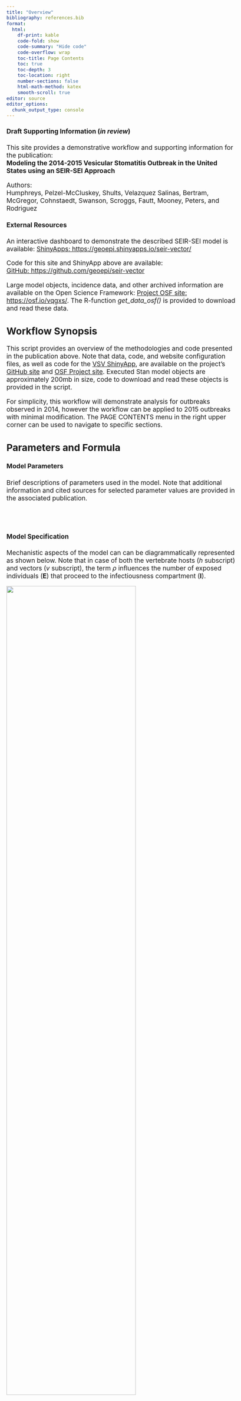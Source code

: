 ```yaml
---
title: "Overview"
bibliography: references.bib
format:
  html: 
    df-print: kable
    code-fold: show
    code-summary: "Hide code"
    code-overflow: wrap
    toc-title: Page Contents
    toc: true
    toc-depth: 3
    toc-location: right
    number-sections: false
    html-math-method: katex
    smooth-scroll: true
editor: source
editor_options: 
  chunk_output_type: console
---
```

```{=html}
<style type="text/css">

body, td {
   font-size: 13pt;
}
code.r{
  font-size: 9pt;
}
pre {
  font-size: 11pt
}
</style>
```

::: {.callout-important icon=false}
#### Draft Supporting Information (*in review*) 
This site provides a demonstrative workflow and supporting information for the publication:  
**Modeling the 2014-2015 Vesicular Stomatitis Outbreak in the United States using an SEIR-SEI Approach**  
  
Authors:  
Humphreys, Pelzel-McCluskey, Shults, Velazquez Salinas, Bertram, McGregor, Cohnstaedt, Swanson, Scroggs, Fautt, Mooney, Peters, and Rodriguez 
:::
    
::: {.callout-tip icon=false} 
#### External Resources
An interactive dashboard to demonstrate the described SEIR-SEI model is available:
[ShinyApps: https://geoepi.shinyapps.io/seir-vector/](https://geoepi.shinyapps.io/seir-vector/)  
  
Code for this site and ShinyApp above are available:    
[GitHub: https://github.com/geoepi/seir-vector](https://github.com/geoepi/seir-vector)    
  
Large model objects, incidence data, and other archived information are available on the Open Science Framework: [Project OSF site: https://osf.io/vqgxs/](https://osf.io/vqgxs/). The R-function *get_data_osf()* is provided to download and read these data.  
:::

  
## Workflow Synopsis   
This script provides an overview of the methodologies and code presented in the publication above. Note that data, code, and website configuration files, as well as code for the [VSV ShinyApp](https://geoepi.shinyapps.io/seir-vector/), are available on the project's [GitHub site](https://github.com/geoepi/seir-vector) and [OSF Project site](https://osf.io/vqgxs/).  Executed Stan model objects are approximately 200mb in size, code to download and read these objects is provided in the script.  
  
For simplicity, this workflow will demonstrate analysis for outbreaks observed in 2014, however the workflow can be applied to 2015 outbreaks with minimal modification.  The PAGE CONTENTS menu in the right upper corner can be used to navigate to specific sections.  
  

## Parameters and Formula 

#### Model Parameters  
Brief descriptions of parameters used in the model. Note that additional information and cited sources for selected parameter values are provided in the associated publication.  
\
\begin{array}{|c|l|}
  \hline
  \text{Parameter} & \text{Description} \\ 
  \hline
  N_h & \text{Total number of vertebrate hosts} \\
  N_v & \text{Total number of insect vectors} \\
  \upsilon_h & \text{Contact rate, bites sustained by host} \\
  \upsilon_v & \text{Contact rate, vector biting rate} \\
  \beta_h & \text{Vector to host transmission probability} \\
  \beta_v & \text{Host to vector transmission probability}  \\
  \sigma_h & \text{Intrinsic Incubation Period (IIP)} \\
  \sigma_v & \text{Extrinsic Incubation Period (EIP)} \\
  \gamma_h & \text{Host removal rate (recovery or quarantine)} \\
  \rho_h & \text{Host heterogeneous competency} \\
  \rho_v & \text{Vector heterogeneous competency} \\
  \mu_v & \text{Vector background mortality rate} \\
  \kappa & \text{Observation bias (proportion observed)} \\
  \hline
\end{array}
\

#### Model Specification  
Mechanistic aspects of the model can can be diagrammatically represented as shown below. Note that in case of both the vertebrate hosts ($h$ subscript) and vectors ($v$ subscript), the term $\rho$ influences the number of exposed individuals (**E**) that proceed to the infectiousness compartment (**I**).   
   
![](images/diagram.png){ width=75% height=auto }
  
  
      
**More formally, the model is given as: **     
   
$$\begin{align} 
    \lambda_h &= \upsilon_h \cdot \beta_h \cdot \frac{I_v}{N_v} \\ 
    \lambda_v &= \upsilon_v \cdot \beta_v \cdot \frac{I_h}{N_h} \\ 
    \frac{dS_h}{dt} &= -\lambda_h \cdot S_h \\ 
    \frac{dE_h}{dt} &=  \lambda_h \cdot S_h - \sigma_h \cdot E_h \\ 
    \frac{dI_h}{dt} &= \sigma_h \cdot E_h \cdot \rho_h - \gamma_h \cdot I_h \\ 
    \frac{dR_h}{dt} &=  \gamma_h \cdot I_h  \\ 
    \frac{dS_v}{dt} &= \mu_v \cdot N_v - \lambda_v \cdot S_v - \mu_v \cdot S_v \\ 
    \frac{dE_v}{dt} &= \lambda_v \cdot S_v - (\sigma_v + \mu_v) \cdot E_v \\ 
    \frac{dI_v}{dt} &=  \sigma_v \cdot E_v \cdot \rho_v - \mu_v \cdot I_v \\ \nonumber
\end{align}$$ {#eq-seirsei}  
  
**in which the first two lines give the Force of Infection (FOI, $\lambda$'s) for hosts and vectors respectively** and $\rho$ parameters (range 0.00-1.00) potentially reduce the size of the exposed (**E**) populations used in calculating the number of infectious individuals (**I**).     

## Model Preliminaries  
Before constructing a Bayesian model in Stan ([Stan Installation](https://mc-stan.org/users/interfaces/)), we first visualize the data and construct an exploratory compartmental model using non-Bayesian Ordinary Differential Equations (ODE) and the **deSolve** Package.    
  

### Needed Libraries  
Load needed R-Packages and custom functions.  
```r
library(here) # to manage directories
library(tidyverse) # data wrangling
library(deSolve) # for exploratory models
library(ggdist) # visualizations
library(rstan) # interface with Stan from R
rstan_options(auto_write = TRUE) # options
options(mc.cores = parallel::detectCores())

library(cmdstanr) # additional Stan options in R
check_cmdstan_toolchain(fix = TRUE, quiet = TRUE)
register_knitr_engine()

# custom functions (mostly plotting)  
source(here("./R/utilities.R"))
source_dir("./R")
```

### Observed Incidence  
Read observed incidence data as a data frame called *truth_df* and create a simple plot figure. Note that 2014 and 2015 data are available in the *vsv_ind_truth.rds* object.  
  
##### Contents for *truth_df*
-   date: Estimated date of disease onset (symptoms) as determined by examination at time of inspection.  
-   count: Number of individuals animals with Vesicular Stomatitis (VS)   
-   susc: Number of individual animals located with same herd or on same premises as confirmed animal.  These values are assumed to reflect susceptible animals.  
-   year: Year of confirmed VS onset.  
-   doy: Integer 1-365 reflecting the day of year for the *date*.  
```r
truth_df <- get_data_osf("vs_inc_truth") |>
  filter(year == 2014) # change to 2015 to examine 2015 data

str(truth_df)
```


```r
#| label: fig-incidence
#| fig-cap: "Observed VS incidence 2014."
#| 
plot_incidence(truth_df)
```


### Exploratory Model  
Before coding a Stan model, model parameters are through construction of a relatively simple Ordinary Differential Equations (ODE) model using the **deSolve** package.  This model uses discrete, user specified values and does not incorporate uncertainty.  
   
##### Initial Parameters  
Parameters are describe in the Table at top of page.  The specific values given in this example were arbitrarily selected from the ranges evaluated in the full model (presented later in script).    
```r
initial_parameters <- c(
  beta_h = 0.95,
  gamma_h = 0.10,
  sigma_h = 0.25,
  sigma_v = 0.4,
  rho_h = 0.3,
  rho_v = 0.85,
  beta_v = 0.85,
  mu_v = 0.1,
  upsilon_h = 0.6,
  upsilon_v = 0.35
)
```

##### Initial Conditions  
Initial population estimates and counts of exposed and infectious individuals.  
```r
N_h <- 10000   # number of vertebrate hosts
Eh <- 0        # initial hosts exposed
Ih <- 1        # initial hosts infectious
N_v <- 300 * N_h  # number of vectors per host
Ev <- 0        # initial exposed vectors
Iv <- 1        # initial infectious vectors

initial_conditions <- c(
  Sh = N_h - Eh - Ih,  # Susceptible hosts
  Eh = Eh,             # Exposed hosts
  Ih = Ih,             # Infectious hosts
  Rh = 0,              # Recovered hosts
  Sv = N_v - Iv - Ev,  # Susceptible vectors
  Ev = Ev,             # Exposed vectors
  Iv = Iv              # Infectious vectors
)
```
  
##### ODE Function  
Results from this exploratory model can be examined more thoroughly on the [SEIR-SEI ShinyApp](https://geoepi.shinyapps.io/seir-vector/), which uses the same underlying function as given here.  
```r
seirsei_ode <- function(t, state, parameters) {
  with(as.list(c(state, parameters)), {
    
    lambda_h = upsilon_h * beta_h * Iv / N_v
    lambda_v = upsilon_v * beta_v * Ih / N_h
    
    dSh = -lambda_h * Sh
    dEh = lambda_h * Sh - sigma_h * Eh
    dIh = sigma_h * Eh*rho_h - gamma_h * Ih
    dRh = gamma_h * Ih
    dSv = mu_v * N_v - lambda_v * Sv - mu_v * Sv
    dEv = lambda_v * Sv - (sigma_v + mu_v) * Ev
    dIv = sigma_v * Ev*rho_v - mu_v * Iv
    
    return(list(c(dSh, dEh, dIh, dRh, dSv, dEv, dIv)))
  })
}

```
  
##### Time Steps  
```r
times <- seq(0, 365, by = 1)
``` 
  
##### Run Model
```r
out <- as.data.frame(
  ode(y = initial_conditions, times = times, func = seirsei_ode, parms = initial_parameters)
)
```
   
#### Plot Results  
```r
#| label: fig-ode_dyn
#| fig-cap: "Host population dynamics from exploratory model."
#| 
plot_ode_dynamics(out)
```

```r
#| label: fig-comp_ii
#| fig-cap: "Comparison of incident infections.  Line labeled Infected indicates the number of new indiduals added to the Exposed compartment per time step, whereas the line labeled Symptomatic refers to the number of new individuals added to the infectious compartment.  The ratio of the sums for the Infected and Symptomatic curves is shown as Estimated rho in the plot. This reverse calculation demonstrates what the rho competency parameter is doing in the model. "
#| 
compare_ei_incidence(out, gamma_h=initial_parameters["gamma_h"])
``` 


## Bayesian Model  
Having demonstrated model parameter relationships using the ODE function above, a full Bayesian model is next constructed in Stan.  The Bayesian approach allows for parameters to specified based on what is currently understood about VSV hosts, vectors, and epidemiology.  This done through prior distribution specifications.  The Bayesian approach also provides for better accounting of uncertainty in the model.     
    
In addition to translating the SEIR-SEI equations (@eq-seirsei) to the Stan language, a likelihood function is needed as well as incorporation of an additional *observation error* term to help account for the difference between disease cases as observed and documented and the case number (theoretically) needed to propagate the disease, assuming the model's mechanistic parameters accurately reflect the reality of the VS epidemiology.  
   
### Prior Model  
Before incorporating observed data into the model, a prior model is coded and evaluated to ensure that assumptions about prior distributions are reasonable.  
  
#### Prior model code 
```stan
functions {
    // SEIR-SEI function
  real[] seirsei(real t, real[] y, real[] theta, 
             real[] x_r, int[] x_i) {

      real N_h = x_i[1];        // parameters are described in table above
      real beta_h = theta[1];
      real gamma_h = theta[2];
      real sigma_h = theta[3];
      real sigma_v = theta[4];
      real rho_h = theta[5];
	  real rho_v = theta[6];
      real beta_v = theta[7];
      real mu_v = theta[8];
	  real upsilon_h = theta[9];
	  real upsilon_v = theta[10];
      real i_0 = theta[11];     // initial conditions
      real e_0 = theta[12];
      real ev_0 = theta[13];
      real iv_0 = theta[14];
      real N_v = theta[15];
      
      // initial compartment sizes
      real init[7] = {N_h - i_0 - e_0, e_0, i_0, 0, N_v - iv_0 - ev_0, ev_0, iv_0}; 
      
      real Sh = y[1] + init[1]; // compartments
      real Eh = y[2] + init[2];
      real Ih = y[3] + init[3];
      real Rh = y[4] + init[4];
      real Sv = y[5] + init[5];
      real Ev = y[6] + init[6];
      real Iv = y[7] + init[7];
	  
	  // FORCE of Infection
	  real lambda_h = upsilon_h * beta_h * Iv / N_v;
      real lambda_v = upsilon_v * beta_v * Ih / N_h;
	  
	  // differential equations
	  real dS_dt = -lambda_h * Sh;
      real dE_dt =  lambda_h * Sh - sigma_h * Eh;
      real dI_dt = sigma_h * Eh*rho_h - gamma_h * Ih;
      real dR_dt =  gamma_h * Ih;
	  
	  real dSv_dt = mu_v*N_v - lambda_v*Sv - mu_v*Sv;
      real dEv_dt = lambda_v*Sv - (sigma_v + mu_v)*Ev;
      real dIv_dt =  sigma_v * Ev*rho_v - mu_v*Iv;
     
      return {dS_dt, dE_dt, dI_dt, dR_dt, dSv_dt, dEv_dt, dIv_dt};
  }
}
data {
  int<lower=1> n_days; // number of days
  real t0;            // initial step
  real ts[n_days];    // time steps
  int N_h;            // host population size
  int N_v;            // vector population size
}
transformed data {
  real x_r[0];        // data array
  int x_i[1] = { N_h };   // array with host population size
}
parameters {
  real<lower=0, upper=1> beta_h; // parameters, see table above
  real<lower=0> gamma_h;
  real<lower=0> sigma_h;
  real<lower=0> sigma_v;
  real<lower=0, upper=1> rho_h;
  real<lower=0, upper=1> rho_v;
  real<lower=0, upper=1> beta_v;
  real<lower=0> mu_v;
  real<lower=0> upsilon_h;
  real<lower=0> upsilon_v;
  real<lower=0> phi_inv;
  real<lower=0> i_0; 
  real<lower=0> e_0; 
  real<lower=0> ev_0; 
  real<lower=0> iv_0; 
}
transformed parameters{
  real y[n_days, 7];        // outputs, state variables
  real incidence[n_days - 1];   // incidence 
  real phi = 1. / phi_inv;    // dispersian parameter for NegBinomial
  real theta[15] = {beta_h, gamma_h, sigma_h, sigma_v, rho_h, rho_v, beta_v, mu_v, upsilon_h, upsilon_v, i_0, e_0, ev_0, iv_0, N_v};
  
  // solve ODEs using Runge-Kutta 45 integration
  y = integrate_ode_rk45(seirsei, rep_array(0.0, 7), t0, ts, theta, x_r, x_i);
  
  // daily incidence
  for (i in 1:n_days-1){
    incidence[i] = -(y[i+1, 2] - y[i, 2] + y[i+1, 1] - y[i, 1]) + 1e-8;
  }
}
model { // model priors
  beta_h ~ beta(10, 2);
  gamma_h ~ lognormal(log(0.13), 0.1);  
  sigma_h ~ lognormal(log(0.12), 0.1);
  sigma_v ~ lognormal(log(0.4), 0.1);
  rho_h ~ beta(5, 10);
  rho_v ~ beta(10, 2); 
  beta_v ~ beta(10, 2);
  mu_v ~ lognormal(log(0.1), 0.1);
  upsilon_h ~ lognormal(log(0.6), 0.1);
  upsilon_v ~ lognormal(log(0.3), 0.1);
  phi_inv ~ exponential(2);
  i_0 ~ lognormal(0, 0.1);
  e_0 ~ lognormal(0, 0.1);
  ev_0 ~ lognormal(0, 0.1);
  iv_0 ~ lognormal(0, 0.1);
}
generated quantities {
  real duration = 1 / gamma_h; // disease duration
  real incub_h = 1 / sigma_h;   // intrinsic incubation period
  real incub_v = 1/ sigma_v;    // extrinsic incubation period
  real pred_infected[n_days-1];  // predicted incidence
  pred_infected = neg_binomial_2_rng(incidence, phi); // sample from NegBinomial
}
```
   
#### NegativeBinomial Sampling   
Note that the Stan code above includes a negative binomial distribution that samples from estimated incidence.  The SEIR-SEI ODE equations estimate prevalence but not incidence.  Therefore, the code first estimates incidence (new infections each day) using the susceptible (**S**) and exposed (**E**) compartments. A small value (1e-8) is included to prevent incidence from being negative on the initial iteration.  The code as shown in the `transformed parameters` block is,   
```stan  
for (i in 1:n_days-1){
    incidence[i] = -(y[i+1, 2] - y[i, 2] + y[i+1, 1] - y[i, 1]) + 1e-8;
  }
```  
  
Later in the `generated quantities` block, incidence is used in sampling from the NgBinomial,
```stan
real pred_infected[n_days-1]; 
  pred_infected = neg_binomial_2_rng(incidence, phi); 
```  

Consdering that incidence is estimated from the daily change ($\Delta \text{I}_{t}$) in infections (virus exposures), and this quantity is used to sample from the NegBinomial, the notation with prior distributions couldbe shown as,

$$\begin{align} \nonumber
    \text{Y}_{t}|\theta &\sim \text{NegBinomial}(\text{Y}|\Delta\text{I}_{t}, \phi) \\ \nonumber
    \theta &= \{\upsilon_h,\upsilon_v, \beta_h, \beta_v, \sigma_h, \sigma_v, \gamma_h, \mu, \rho \} \\ \nonumber 
    \upsilon_h &\sim \text{Lognormal}(log(0.25), 0.1) \\ \nonumber
    \upsilon_v &\sim \text{Lognormal}(log(0.15), 0.1) \\ \nonumber
    \beta_h &\sim \text{Beta}(10, 1) \\ \nonumber
    \beta_v &\sim \text{Beta}(1, 10) \\ 
    \sigma_h &\sim \text{Lognormal}(log(0.15), 0.1) \\ \nonumber
    \sigma_v &\sim \text{Lognormal}(log(0.3), 0.1) \\ \nonumber
    \rho_h &\sim \text{Beta}(10, 100) \\ \nonumber
    \rho_v &\sim \text{Beta}(5, 10) \\ \nonumber
    \gamma_h &\sim \text{Lognormal}(log(0.085), 0.1) \\ \nonumber
    \mu &\sim \text{Lognormal}(log(0.1), 0.1) \\ \nonumber
    {1}/{\phi} &\sim \text{Exponential}(2) \\ \nonumber
\end{align}$${#eq-negbin}   
        
#### Prior model setup    
Organize data needed to run the prior model.  
```r
# total host population
N = 14160

# time steps 
n_days = 365 
t = seq(0, n_days, by = 1)
t0 = 0 
t = t[-1]

# orgainize data for Stan 
data_seir = list(n_days = n_days, 
                 t0 = t0, 
                 ts = t, 
                 N_h = N, 
                 N_v = 300*N)

str(data_seir)

# number of MCMC steps
niter = 2000

# number of chains, only a short run for prior model
num_chains <- 2

# unique initial values for each chain
init_list <- vector("list", num_chains)

for (i in 1:num_chains) {
  
  init_list[[i]] <- list(beta_h = rbeta(1, 10, 1),
                         gamma_h = rlnorm(1, log(0.15), 0.1),
                         sigma_h = rlnorm(1, log(0.17), 0.1),                         
                         sigma_v = rlnorm(1, log(0.3), 0.1),
                         beta_v = rbeta(1, 15, 100),
                         mu_v = rlnorm(1, log(0.1), 0.1),
                         upsilon_h = rlnorm(1, log(0.25), 0.1),
                         upsilon_v = rlnorm(1, log(0.15), 0.1),	  
                         i_0 = runif(1, 1, 2),
                         e_0 = runif(1, 1, 2),
                         ev_0 = runif(1, 1, 2),
                         iv_0 = runif(1, 1, 2))
}
```

#### Read stan model  
The Stan code above is saved as a text file.  It is read in to memory.
```r
seirsei.st = stan_model("inst/stan/vsv_prior.stan")
```

#### Run prior model  
Data, model code, initial values are run.  This model has been verified to run, however to reduce run time, a saved copy is loaded below.  
```r
prior_model <- sampling(seirsei.st,
                        data = data_seir,
                        iter = niter,
                        chains = num_chains,
                        cores = parallel::detectCores(),
                        warmup = 500,
                        save_warmup = FALSE,
                        init = init_list, 
                        seed = 1976) 
```
  
load saved model  
```r
prior_model <- get_data_osf("prior_model")
  
class(prior_model)
```

#### Check results  
  
**Parameter Distributions**    
Parameter distributions are plotted with medians as a visual check.  In addition to parameters specified in prior distributions, the Extrinsic Incubation Period (*incub_v*), Intrinsic Incubation Period (*incub_h*), and basic reproduction number (R0_h) are shown in @fig-prior_params.  The EIP and IIP are respectively calculated as the reciprocal of the estimated $\sigma_v$ and $\sigma_h$ parameters.  The reproduction number ($R_0$) is calculated as $\beta_h \cdot \upsilon_h/\gamma_h$.  
```r
#| label: fig-prior_params
#| fig-cap: "Distributions from modeled priors.  Dashed lines show the median value for each parameter."
#| 
plot_params_posteriors(prior_model)
```
  
**Prior Predictive Distributions** 
The prior model does not have information (data) about the number of observed number of VS cases, therefore predictions here (@fig-prior_traj) are based only on incidence as estimated from the SEIR-SEI ODE system and the prior distributions intended to capture mechanistic aspects of VS epidemiology.  As a prior predictive check, it's assumed that predictions will have considerable uncertainty, which is the case in @fig-prior_traj, however it is also case that the median counts across the random draws are near the truth.       
```r
#| label: fig-prior_traj
#| fig-cap: "Random draws from predictive distribution.  Colored lines show sampled trajectories.  Height of black points indicate observed daily incidence."
#| 
plot_sample_trajectories(prior_model, truth_df=truth_df, n_draws = 100)
```
  
To visualize the prior predictions differently, credible intervals can plotted along with the estimated median prediction (@fig-prior_ci).   
```r
#| label: fig-prior_ci
#| fig-cap: "Figure displays summary credible intervals (blue shading) and median prediction from the prior predictive model.  Height of red points indicate observed daily incidence."
#| 
plot_pred_incidence(prior_model, my_truth = truth_df)  
``` 



### Full Bayesian Model  
Although parameter values from the prior model are reasonable based on current understanding of VS epidmiology, draws from the prior predictions show far too much uncertainty to have confidence in the model.  
  
To improve the model, the Stan code is updated to include the following elements:  
  
**Observed Incidence**    
The `data` block shown in the code is modfied to take observed incidence as an input. The observed incidence is referred to as *cases* in the code.  
```stan
data {
...
int cases[n_days];
}
``` 
The `model` block is revised to include the observed cases when sampling from the NegBinomial.
```stan
model {
...
cases[1:(n_days-1)] ~ neg_binomial_2(incidence, phi);
}
```
   
**Observation Bias**  
In addition to incorporting observed incidence, the model a new model parameter is added to account for underreporting and other possible errors in the observations.  The bias parameter is designated as $\kappa$ and used to reduce incidence as estimated by the SEIR-SEI system.  
  
The new $\kappa$ parameter in the `transformed parameters` block,  
```stan
transformed parameters{
...
for (i in 1:n_days-1){
    incidence[i] = -(y[i+1, 2] - y[i, 2] + y[i+1, 1] - y[i, 1])*kappa;
  }

}
```
  
and the $\kappa$ prior specification is added to the `model block`. 
```stan
model {
  ...
  kappa ~ beta(15, 100);
}
```

With the addition of $\kappa$, the previously described sampling distribution (@eq-negbin) becomes,
$$\begin{align} \nonumber
    \text{Y}_{t}|\theta &\sim \text{NegBinomial}(\text{Y}|\Delta\text{I}_{t}\bold{\kappa}, \phi) \\ \nonumber
\end{align}$$  
  
**Pointwise Log-Likelihood**  
Lastly, code is added to the `generated quantities` block to facilitate some checks after the model is run.
```stan
generated quantities{
...
real log_lik[n_days-1];
  
  for (i in 1:(n_days - 1)) {
    log_lik[i] = neg_binomial_2_lpmf(cases[i] | incidence[i], phi);
  }
}
```

The Stan code for the full Bayesian model, with the revisions decribed above can be viewed here: [Full SEIR-SEI Model](https://github.com/geoepi/seir-vector/blob/main/inst/stan/vsv_full_model.stan)
   
#### Full Bayesian model results
Download the executed model object for 2014 VS Outbreaks  
```r
fit_2014 <- get_data_osf("fit_2014")
```

@fig-post_traj provides posterior predictive checks for the full model for comparison to the prior model @fig-prior_traj.
```r
#| label: fig-post_traj
#| fig-cap: "Random draws from posterior predictive distribution.  Colored lines show sampled trajectories.  Height of red circles indicate observed daily incidence."
#| 
plot_sample_trajectories(fit_2014, truth_df=truth_df, n_draws = 100, ymax_prob = 1)
```

To visualize the prior predictions differently, (@fig-post_ci) displays credible intervals with the estimated median as shown for the prior model (@fig-prior_ci).   
```r
#| label: fig-post_ci
#| fig-cap: "Figure displays summary credible intervals (blue shading) and median prediction from the prior predictive model.  Height of red points indicate observed daily incidence."
#| 
plot_pred_incidence(fit_2014, my_truth = truth_df)  
``` 
   
     
::: {.callout-tip icon=false} 
#### Diagnostics  
Please see the [Diagnostics tab](https://geoepi.github.io/seir-vector/diagnostics.html) on this website for additional model checks.
:::




   